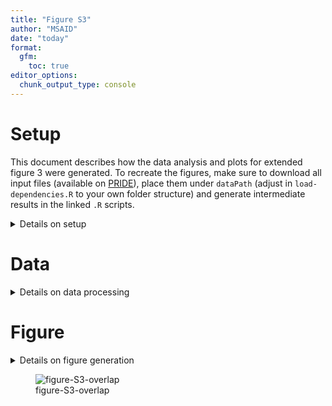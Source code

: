 ```yaml
---
title: "Figure S3"
author: "MSAID"
date: "today"
format:
  gfm:
    toc: true
editor_options: 
  chunk_output_type: console
---
```


# Setup

This document describes how the data analysis and plots for extended figure 3 were generated. To recreate the figures, make sure to download all input files (available on [PRIDE](https://www.ebi.ac.uk/pride/archive?keyword=PXD053241)), place them under `dataPath` (adjust in `load-dependencies.R` to your own folder structure) and generate intermediate results in the linked `.R` scripts.

<details>
<summary>Details on setup</summary>

```r
suppressMessages(source(here::here("scripts/load-dependencies.R")))

path <- file.path(here::here(), "figure-S3-overlap")
figurePath <- file.path(dataPath, "data/figure-S3")
```

</details>

# Data

<details>
<summary>Details on data processing</summary>

## PSM CHIMERYS vs all 7

[R code to generate input file `data_venn_psm_duell.fst`](venn-diagrams.R)

```r

data_venn_psm_duell <- read_fst(file.path(figurePath, "data_venn_psm_duell.fst"),
                                as.data.table = T)
data_venn_psm_duell <- split(data_venn_psm_duell[, .(condition, psm_J)],
                             by="condition", keep.by=F, drop = T)
data_venn_psm_duell <- lapply(data_venn_psm_duell, function(x) unlist(x, use.names = F))

p_venn_psm_duell <-
  ggVennDiagram(data_venn_psm_duell,
                set_color = c(msaid_orange, msaid_blue), set_size = 7/.pt,
                label_color = msaid_darkgray, label_size = 6/.pt) +
  theme(text = element_text(family="Montserrat Light", size = 8.4, color=msaid_darkgray),
        legend.position = "none") +
  scale_fill_gradient(low="white", high = msaid_blue) +
  scale_x_continuous(expand = expansion(mult = .2)) +
  ggtitle("PSM overlap\n(PSM FDR level only)") +
  theme(plot.title = element_text(hjust = 0.5, size = 7))

```

## Peptide groups CHIMERYS vs native only

[R code to generate input file `data_venn_ptm_native_duell.fst`](venn-diagrams.R)

```r

data_venn_ptm_native_duell <- read_fst(file.path(figurePath, "data_venn_ptm_native_duell.fst"),
                                       as.data.table = T)
data_venn_ptm_native_duell <- split(data_venn_ptm_native_duell[, .(condition, ptm_group_J)],
                                    by="condition", keep.by=F, drop = T)
data_venn_ptm_native_duell <- lapply(data_venn_ptm_native_duell, function(x) unlist(x, use.names = F))

p_venn_ptm_native_duell <-
  ggVennDiagram(data_venn_ptm_native_duell,
                set_color = c(msaid_orange, msaid_blue), set_size = 7/.pt,
                label_color = msaid_darkgray, label_size = 6/.pt) +
  theme(text = element_text(family="Montserrat Light", size = 8.4, color=msaid_darkgray),
        legend.position = "none") +
  scale_fill_gradient(low="white", high = msaid_blue) +
  scale_x_continuous(expand = expansion(mult = .2)) +
  ggtitle("Peptide group overlap\n(Peptide group FDR level only)") +
  theme(plot.title = element_text(hjust = 0.5, size = 7))

```

## Peptide groups CHIMERYS vs all 7

[R code to generate input file `data_venn_ptm_all_duell.fst`](venn-diagrams.R)

```r

data_venn_ptm_all_duell <- read_fst(file.path(figurePath, "data_venn_ptm_all_duell.fst"),
                                       as.data.table = T)
data_venn_ptm_all_duell <- split(data_venn_ptm_all_duell[, .(condition, ptm_group_J)],
                                    by="condition", keep.by=F, drop = T)
data_venn_ptm_all_duell <- lapply(data_venn_ptm_all_duell, function(x) unlist(x, use.names = F))

p_venn_ptm_all_duell <-
  ggVennDiagram(data_venn_ptm_all_duell,
                set_color = c(msaid_orange, msaid_blue), set_size = 7/.pt,
                label_color = msaid_darkgray, label_size = 6/.pt) +
  theme(text = element_text(family="Montserrat Light", size = 8.4, color=msaid_darkgray),
        legend.position = "none") +
  scale_fill_gradient(low="white", high = msaid_blue) +
  scale_x_continuous(expand = expansion(mult = .2)) +
  ggtitle("Peptide group overlap\n(mixed FDR levels)") +
  theme(plot.title = element_text(hjust = 0.5, size = 7))

```

## Runtimes 

[Shared file `20241031_runtimes.csv`. Not created via R code.]

```r

dtRuntimes <- fread(file.path(path, "20241031_runtimes.csv"))
dtRuntimes <- as.data.table(dtRuntimes)
dtRuntimes <- dtRuntimes[,sum(Runtime), by=Software]
setnames(dtRuntimes, 'V1', 'Runtime')

dtRuntimes[,Software:=factor(Software,
                             levels = c('Chimerys2',
                                        'MSFraggerWWA',
                                        'MSFragger',
                                        'MetaMorpheus',
                                        'Sequest HT',
                                        'Comet',
                                        'MSGF+',
                                        'MSAmanda',
                                        'MaxQuant'),
                             labels = c('Chimerys 2',
                                        'MSFragger WWA',
                                        'MSFragger',
                                        'Metamorpheus',
                                        'Sequest HT',
                                        'Comet',
                                        'MS-GF+',
                                        'MSAmanda',
                                        'MaxQuant'))]

p_runtimes <- ggplot(dtRuntimes, aes(x=Software, y=Runtime)) +
  geom_bar(stat = "identity", fill = msaid_darkgray) +
  geom_text(aes(x=Software, y=Runtime, label = round(Runtime, 0)), vjust=-0.5, family = "Montserrat Light",
            size = 6.5/.pt, color = msaid_darkgray) +
  theme(axis.title.x = element_blank()) + 
  ylab("Runtime [min]") +
  ylim(c(0, 70))

```

</details>

# Figure

<details>
<summary>Details on figure generation</summary>

```r

p_design <- "AABBCC\nDDDDDD"

p_supp_overlap <- free(p_venn_psm_duell) + free(p_venn_ptm_native_duell) +
free(p_venn_ptm_all_duell) + free(p_runtimes) +
plot_layout(design = p_design, heights = c(1, 0.6)) +
plot_annotation(tag_levels = "A")

ggsave2(file.path(path, "figure-S3-overlap.pdf"), plot = p_supp_overlap,
        width = 180, height = 130, units = "mm", device = cairo_pdf)
ggsave2(file.path(path, "figure-S3-overlap.png"), plot = p_supp_overlap,
        width = 180, height = 130, units = "mm") #, dpi = 92

```

</details>

![figure-S3-overlap](figure-S3-overlap.png)
